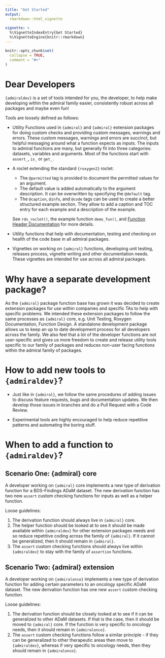 ```yaml
---
title: "Get Started"
output: 
  rmarkdown::html_vignette
    
vignette: >
  %\VignetteIndexEntry{Get Started}
  %\VignetteEngine{knitr::rmarkdown}
---
```


```r
knitr::opts_chunk$set(
  collapse = TRUE,
  comment = "#>"
)
```


#  Dear Developers

`{admiraldev}` is a set of tools intended for you, the developer, to help make developing within the admiral family easier, consistently robust across all packages and maybe even fun! 

Tools are loosely defined as follows:

* Utility Functions used in `{admiral}` and `{admiral}` extension packages for
doing custom checks and providing custom messages, warnings and errors.  These
custom messages, warnings and errors are succinct, but helpful messaging around
what a function expects as inputs. The inputs to admiral functions are many, but
generally fit into three categories: datasets, variables and arguments. Most of
the functions start with `assert_`, `is_` or `get_`.

* A roclet extending the standard `{roxygen2}` roclet:
    - The `@permitted` tag is provided to document the permitted values for an
    argument.
    - The default value is added automatically to the argument description. It
    can be overwritten by specifying the `@default` tag.
    - The `@caption`, `@info`, and `@code` tags can be used to create a better
    structured example section. They allow to add a caption and TOC entry for
    each example and a description of the example.
    
  See `rdx_roclet()`, the example function `demo_fun()`, and [Function Header
  Documentation](programming_strategy.html#function-header-documentation) for
  more details.

* Utility functions that help with documentation, testing and checking on health of the code base in all admiral packages.

* Vignettes on working on `{admiral}` functions, developing unit testing, releases process, vignette writing and other documentation needs.  These vignettes are intended for use across all admiral packages.

# Why have a separate development package?

As the `{admiral}` package function base has grown it was decided to create extension packages for use within companies and specific TAs to help with specific problems. We intended these extension packages to follow the same processes as `{admiral}` core, e.g. Unit Testing, Roxygen Documentation, Function Design. A standalone development package allows us to keep an up to date development process for all developers across the family.  We also feel that a lot of the developer functions are not user-specific and gives us more freedom to create and release utility tools specific to our family of packages and reduces non-user facing functions within the admiral family of packages.

# How to add new tools to `{admiraldev}`?

* Just like in `{admiral}`, we follow the same procedures of adding issues to discuss feature requests, bugs and documentation updates.  We then develop those issues in branches and do a Pull Request with a Code Review.  

* Experimental tools are highly encouraged to help reduce repetitive patterns and automating the boring stuff.  

# When to add a function to `{admiraldev}`?

## **Scenario One: {admiral} core** 

A developer working on `{admiral}` core implements a new type of derivation function for a BDS-Findings ADaM dataset. The new derivation function has two new `assert` custom checking functions for inputs as well as a helper function.

Loose guidelines:

1. The derivation function should always live in `{admiral}` core.
1. The helper function should be looked at to see it should be made available within `{admiraldev}` for other extension packages needs and so reduce repetitive coding across the family of `{admiral}`. If it cannot be generalized, then it should remain in `{admiral}`.
1. The `assert` custom checking functions should always live within `{admiraldev}` to stay with the family of `assertion` functions.

## **Scenario Two: {admiral} extension** 

A developer working on `{admiralonco}` implements a new type of derivation function for adding certain parameters to an oncology specific ADaM dataset. The new derivation function has one new `assert` custom checking function. 

Loose guidelines:

1. The derivation function should be closely looked at to see if it can be generalized to other ADaM datasets.  If that is the case, then it should be moved to `{admiral}` core. If the function is very specific to oncology needs, then it should remain in `{admiralonco}`.
1. The `assert` custom checking functions follow a similar principle - if they can be generalized to other therapeutic areas then move to `{admiraldev}`, whereas if very specific to oncology needs, then they should remain in `{admiralonco}`.  
